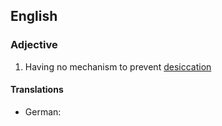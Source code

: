 ==English==

===Adjective===
{{en-adj}}

# {{context|biology|of a plant}} Having no mechanism to prevent [[desiccation]]

====Translations====
{{trans-top|ecology: plants that cannot prevent desiccation}}
*German: {{t+|de|poikilohydrisch}}
{{trans-mid}}
{{trans-bottom}}